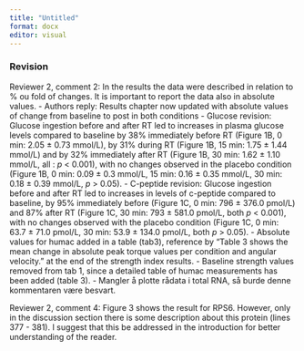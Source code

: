 ```yaml
---
title: "Untitled"
format: docx
editor: visual
---
```


### Revision

<!--Reviewer 1, comment 1: 25,000 dilution for primary seems quite diluted. Is the dilution is correct? Page 9, line 257-258 (line 211 in quarto) 
- Authors reply: By mistake, only the dilution volumes for the secondary antibodies were included in the original description. This section is now updated with dilution volumes of both primary and secondary antibodies. 
- Revision: 
   - Original draft: Antibodies were diluted in blocking buffer to concentrations corresponding to 1:25 000 (UBF, rpS6) and 1:5000 (c-Myc).
   - Revision: Antibodies were diluted in blocking buffer to concentrations corresponding to 1:500 (UBF and rpS6, primary), 1:2000 (c-Myc, primary), 1:5000 (c-Myc, secondary) and 1:25 000 (UBF, rpS6, secondary).-->

<!--Reviewer 1, comment 2: Most of those antibodies have been discontinued by the commercial provided (Santa Cruz). Did the authors try to validate these antibodies? 
- Authors reply: We did several rounds of antibody testing with these specific primers before analysing the muscle tissue from the present study. We compared the blots from said test runs to reviews on the providers own web page as a form of validation. 
- Primary antibodies are available at: 
- UBF F9: https://www.scbt.com/p/ubf-antibody-f-9 
- rpS6 C-8: https://www.scbt.com/p/ribosomal-protein-s6-antibody-c-8 
- c-Myc 9E10: https://www.thermofisher.com/antibody/product/c-Myc-Antibody-clone-9E10-Monoclonal/MA1-980?imageId=1024462 
- Finner ikke eksakte matcher for sekundære, må sjekke navnene på laben. Finner allikevel ikke noen info om at de primære antistoffene er avviklet.-->

<!--Reviewer 1, comment 3:Given that whey protein was also given to the participants following the resistance exercise session, could the increase insulin from whey protein ingestion already be enough to evoke the anabolic effects related to ribosome biogenesis? Did the authors measure plasma insulin levels? It would be interesting to this story to check insulin levels. 
- Authors reply: We did expect protein ingestion to possible impact plasma insulin levels, hence the participants waited for 2hrs from ingesting protein before exercising, thus "washing out" the potential effect of protein on plasma insulin levels. Further, 30 minutes before exercise there was no significant change in c-peptide levels, indicating no significant change in plasma insuline at this time. What occured between protein ingestion and the 30 min pre exericise mark, and/or if anything, this impacted ribosome biogenesis prior to glucose ingestion and exercise. We decided to measure plasma c-peptide rather than insulin. Indeed this provides an indirect measure as opposed to directly measuring plasma insulin, however, c-peptide stays in the blood longer than insulin, making c-peptide easier to accurately measure over several time points [@leighton2017practical]. Further, c-peptide is widely used as an insulin secretion measure [@leighton2017practical]. 
- Er det noe argument for at ikke-signifikante endringer i plasma glukose 30 min etter protein inntak også underbygger lite endring i plasma insulin? Altså, dersom det hadde vært en stor utskillelse i plasma insulin, ville ikke dette ha påvirket plasma glukose?-->

<!--Reviewer 2, comment 1: Please, also describe in the abstract the second objective of the study (lines 98-99). The abstract does not state, and, therefore is not clear, what are the main outcomes (parameters) measured in the clinical trial. 
- Authors reply: The abstract has now been updated with this information. 
- Revision: 
  - Removed "However, this remains largely unexplored." 
  - Added "This was investigated with total RNA and ribosomal RNA abundances as main outcomes, with relevant transcriptional or translational regulators (c-Myc/UBF/rpS6) as a secondary outcome." 
- Abstract trenger nå mer jobb, for å kutte ned til akseptert lengde/antall ord. Er det ok med 30 ord for mye?-->

Reviewer 2, comment 2: In the results the data were described in relation to % ou fold of changes. It is important to report the data also in absolute values.
 - Authors reply: Results chapter now updated with absolute values of change from baseline to post in both conditions
   - Glucose revision: Glucose ingestion before and after RT led to increases in plasma glucose levels compared to baseline by 38% immediately before RT (Figure 1B, 0 min: 2.05 ± 0.73 mmol/L), by 31% during RT (Figure 1B, 15 min: 1.75 ± 1.44 mmol/L) and by 32% immediately after RT (Figure 1B, 30 min: 1.62 ± 1.10 mmol/L, all : *p* \< 0.001), with no changes observed in the placebo condition (Figure 1B, 0 min: 0.09 ± 0.3 mmol/L, 15 min: 0.16 ± 0.35 mmol/L, 30 min: 0.18 ± 0.39 mmol/L, *p* \> 0.05). 
   - C-peptide revision: Glucose ingestion before and after RT led to increases in levels of c-peptide compared to baseline, by 95% immediately before (Figure 1C, 0 min: 796 ± 376.0 pmol/L) and 87% after RT (Figure 1C, 30 min: 793 ± 581.0 pmol/L, both *p* \< 0.001), with no changes observed with the placebo condition (Figure 1C, 0 min: 63.7 ± 71.0 pmol/L, 30 min: 53.9 ± 134.0 pmol/L, both *p* \> 0.05).
   - Absolute values for humac added in a table (tab3), reference by "Table 3 shows the mean change in absolute peak torque values per condition and angular velocity." at the end of the strength index results.
   - Baseline strength values removed from tab 1, since a detailed table of humac measurements has been added (table 3).
   - Mangler å plotte rådata i total RNA, så burde denne kommentaren være besvart. 


<!--Reviewer 2, comment 3: There is a lack of information regarding the use of supplements by participants. This aspect is important for characterizing the sample and as stated by the authors on page 3, line 57.
 - Authors comment: The participants were asked not to use any other form of supplements during the course of the study. However, I can see that this is not clearly stated in the methods chapter, and will now be added. 
 - Revision: Page 5, lines 141-143.
   - "Apart from this, participants ingested a self-chosen diet during period II, registered in MyFitnessPal or similar applications" changed to "Apart from this, participants ingested a self-chosen diet during period II. Further, participants were asked not to use any other supplements such as additional protein and/or creatine, and to register all food/drink consumption in MyFitnessPal or similar applications"-->

Reviewer 2, comment 4: Figure 3 shows the result for RPS6. However, only in the discussion section there is some description about this protein (lines 377 - 381). I suggest that this be addressed in the introduction for better understanding of the reader.

<!--Reviewer 2, comment 5: Figure 1d, use only the word "post" or "after".
 - Authors answer: Figure 1d updated only to use the word "after" instead of the mix of "after" and "post".
 - Men, er ikke helt sikker på om jeg egentlig vil bruke "after" eller "post" her. Jeg synes "after" leses bedre på denne figuren, men "post" passer bedre i figur 2. Er det uryddig å ha forskjellig på disse to figurene?-->

<!--Reviewer 2, comment 6: In Table 1, provide body fat percentage data, together with the absolute lean mass data (already shown), they become more informative to the reader.
 - Authors answer: Updated figure one with body fat %-->

<!--Reviewer 2, comment 7: Please specify how the "blinded taste test" (described on page 6, line 120) was carried out.
 - Authors answer: Added following description of the blinded taste test (page 5, line 120-121).
   - "In this blinded taste test, the participants were given two boluses of placebo (75ml) and two boluses of glucose (75ml), consumed in a randomised order. The participants were instructed to finish one bolus, guess the content, and move on to the next bolus."-->
   

<!--Reviewer 2, comment 8: Mention more characteristics related to the training of the participants at baseline, such as number of weekly or 14-day RT sessions (which was an inclusion criteria).
 - Authors answer: Sadly, we do not have detailed characteristics on individual training sessions per week prior to enrollment in the study, other than that they did indeed have a weekly resistance training session volume between two and eight sessions per 14 days for the last six months. The authors realise that this leaves room for variation between participants in terms of training status a baseline, however variations such as these should be controlled for by the within-participants analyses.-->


